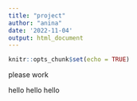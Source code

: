 ```yaml
---
title: "project"
author: "anina"
date: '2022-11-04'
output: html_document
---
```


```r
knitr::opts_chunk$set(echo = TRUE)
```

please work

hello hello hello